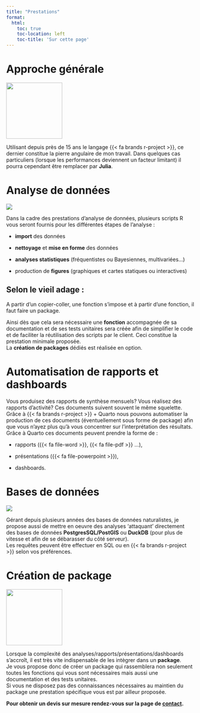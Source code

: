 ```yaml
---
title: "Prestations"
format: 
  html:
    toc: true
    toc-location: left
    toc-title: 'Sur cette page'
---
```


# Approche générale
::: {.column-margin}
![](./img/r_julia.png){fig-align="center" height=150} 
:::
Utilisant depuis près de 15 ans le langage {{< fa brands r-project >}}, ce 
dernier constitue la pierre angulaire de mon travail. Dans quelques cas 
particuliers (lorsque les performances deviennent un facteur limitant) il pourra
cependant être remplacer par **Julia**. \

# Analyse de données
  
::: {.column-margin}
![](./img/analyses_2.png){fig-align="center"} 
:::

Dans la cadre des prestations d'analyse de données, plusieurs scripts R vous 
seront fournis pour les différentes étapes de l'analyse :

-   **import** des données

-   **nettoyage** et **mise en forme** des données

-   **analyses statistiques** (fréquentistes ou Bayesiennes, multivariées...)

-   production de **figures** (graphiques et cartes statiques ou interactives)



:::{.callout-tip}
# Selon le vieil adage : 
A partir d’un copier-coller, une fonction s’impose et à partir d’une fonction, 
il faut faire un package. 
:::

Ainsi dès que cela sera nécessaire une **fonction** accompagnée de sa 
documentation et de ses tests unitaires sera créée afin de simplifier le code et
de faciliter la réutilisation des scripts par le client. 
Ceci constitue la prestation minimale proposée.  
La **création de packages** dédiés est réalisée en option. 

# Automatisation de rapports et dashboards

Vous produisez des rapports de synthèse mensuels? Vous réalisez des rapports
d'activité? Ces documents suivent souvent le même squelette.  
Grâce à {{< fa brands r-project >}} + Quarto nous pouvons automatiser la 
production de ces documents (éventuellement sous forme de package) afin que 
vous n'ayez plus qu'à vous concentrer sur l'interprétation des résultats.  
Grâce à Quarto ces documents peuvent prendre la forme de :

-   rapports ({{< fa file-word >}}, {{< fa file-pdf >}} ...), 

-   présentations ({{< fa file-powerpoint >}}),

-   dashboards.   

# Bases de données

::: {.column-margin}
![](./img/pgsql_duckdb.png){fig-align="center"} 
:::

Gérant depuis plusieurs années des bases de données naturalistes, 
je propose aussi de mettre en oeuvre des analyses 'attaquant' directement des 
bases de données **PostgresSQL/PostGIS** ou **DuckDB** (pour plus de vitesse et 
afin de se débarasser du côté serveur).  
Les requêtes peuvent être effectuer en SQL ou en {{< fa brands r-project >}} 
selon vos préférences.  


# Création de package
:::{.column-margin}
![](./img/hex_adns_h.png){fig-align="center" height=150} 
:::

Lorsque la complexité des analyses/rapports/présentations/dashboards s'accroît, 
il est très vite indispensable de les intègrer dans un **package**.  
Je vous propose donc de créer un package qui rassemblera non seulement toutes les
fonctions qui vous sont nécessaires mais aussi une documentation et des tests 
unitaires.  
Si vous ne disposez pas des connaissances nécessaires au maintien du package une
prestation spécifique vous est par ailleur proposée.  

**Pour obtenir un devis sur mesure rendez-vous sur la page de [contact](contact.qmd).**

